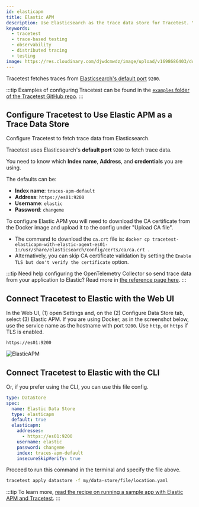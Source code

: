 ```yaml
---
id: elasticapm
title: Elastic APM
description: Use Elasticsearch as the trace data store for Tracetest. You can use the native connection from Tracetest to pull telemetry data directly from Elasticsearch.
keywords:
  - tracetest
  - trace-based testing
  - observability
  - distributed tracing
  - testing
image: https://res.cloudinary.com/djwdcmwdz/image/upload/v1698686403/docs/Blog_Thumbnail_14_rsvkmo.jpg
---
```


Tracetest fetches traces from [Elasticsearch's default port](https://discuss.elastic.co/t/what-are-ports-9200-and-9300-used-for/238578) `9200`.

:::tip
Examples of configuring Tracetest can be found in the [`examples` folder of the Tracetest GitHub repo](https://github.com/kubeshop/tracetest/tree/main/examples).
:::

## Configure Tracetest to Use Elastic APM as a Trace Data Store

Configure Tracetest to fetch trace data from Elasticsearch.

Tracetest uses Elasticsearch's **default port** `9200` to fetch trace data.

You need to know which **Index name**, **Address**, and **credentials** you are using.

The defaults can be:

- **Index name**: `traces-apm-default`
- **Address**: `https://es01:9200`
- **Username**: `elastic`
- **Password**: `changeme`

To configure Elastic APM you will need to download the CA certificate from the Docker image and upload it to the config under "Upload CA file".

- The command to download the `ca.crt` file is:
  `docker cp tracetest-elasticapm-with-elastic-agent-es01-1:/usr/share/elasticsearch/config/certs/ca/ca.crt .`
- Alternatively, you can skip CA certificate validation by setting the `Enable TLS but don't verify the certificate` option.

:::tip
Need help configuring the OpenTelemetry Collector so send trace data from your application to Elastic? Read more in [the reference page here](/configuration/opentelemetry-collector-configuration-file-reference).
:::

## Connect Tracetest to Elastic with the Web UI

In the Web UI, (1) open Settings and, on the (2) Configure Data Store tab, select (3) Elastic APM. If you are using Docker, as in the screenshot below, use the service name as the hostname with port `9200`. Use `http`, or `https` if TLS is enabled.

```
https://es01:9200
```

![ElasticAPM](../img/ElasticAPM-settings.png)

<!---![](https://res.cloudinary.com/djwdcmwdz/image/upload/v1674566041/Blogposts/Docs/screely-1674566018046_ci0st9.png)-->

## Connect Tracetest to Elastic with the CLI

Or, if you prefer using the CLI, you can use this file config.

```yaml
type: DataStore
spec:
  name: Elastic Data Store
  type: elasticapm
  default: true
  elasticapm:
    addresses:
      - https://es01:9200
    username: elastic
    password: changeme
    index: traces-apm-default
    insecureSkipVerify: true
```

Proceed to run this command in the terminal and specify the file above.

```bash
tracetest apply datastore -f my/data-store/file/location.yaml
```

:::tip
To learn more, [read the recipe on running a sample app with Elastic APM and Tracetest](../../examples-tutorials/recipes/running-tracetest-with-elasticapm.md).
:::
